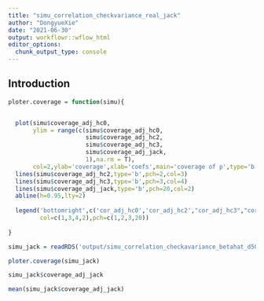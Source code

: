 ```yaml
---
title: "simu_correlation_checkvariance_real_jack"
author: "DongyueXie"
date: "2021-06-30"
output: workflowr::wflow_html
editor_options:
  chunk_output_type: console
---
```


## Introduction

```r

ploter.coverage = function(simu){


  plot(simu$coverage_adj_hc0,
       ylim = range(c(simu$coverage_adj_hc0,
                      simu$coverage_adj_hc2,
                      simu$coverage_adj_hc3,
                      simu$coverage_adj_jack,
                      1),na.rm = T),
       col=2,ylab='coverage',xlab='coefs',main='coverage of p',type='b')
  lines(simu$coverage_adj_hc2,type='b',pch=2,col=3)
  lines(simu$coverage_adj_hc3,type='b',pch=3,col=4)
  lines(simu$coverage_adj_jack,type='b',pch=20,col=2)
  abline(h=0.95,lty=2)
  
  legend('bottomright',c('cor_adj_hc0','cor_adj_hc2',"cor_adj_hc3","cor_adj_10fold"),
         col=c(1,3,4,2),pch=c(1,2,3,20))
 
}

simu_jack = readRDS('output/simu_correlation_checkavariance_betahat_d500_xin_jack.rds')

ploter.coverage(simu_jack)

simu_jack$coverage_adj_jack

mean(simu_jack$coverage_adj_jack)
```

